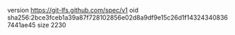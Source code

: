 version https://git-lfs.github.com/spec/v1
oid sha256:2bce3fceb1a39a87f728102856e02d8a9df9e15c26d1f143243408367441ae45
size 2230
